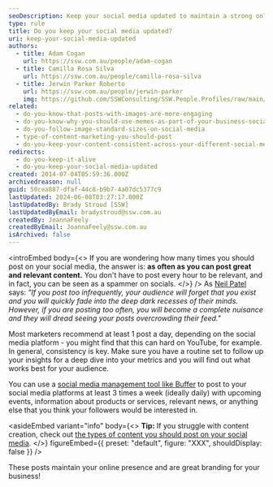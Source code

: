 ```yaml
---
seoDescription: Keep your social media updated to maintain a strong online presence and consistent branding for your business.
type: rule
title: Do you keep your social media updated?
uri: keep-your-social-media-updated
authors:
  - title: Adam Cogan
    url: https://ssw.com.au/people/adam-cogan
  - title: Camilla Rosa Silva
    url: https://ssw.com.au/people/camilla-rosa-silva
  - title: Jerwin Parker Roberto
    url: https://ssw.com.au/people/jerwin-parker
    img: https://github.com/SSWConsulting/SSW.People.Profiles/raw/main/Jerwin-Parker/Images/Jerwin-Parker-Profile.jpg
related:
  - do-you-know-that-posts-with-images-are-more-engaging
  - do-you-know-why-you-should-use-memes-as-part-of-your-business-social-media-content
  - do-you-follow-image-standard-sizes-on-social-media
  - type-of-content-marketing-you-should-post
  - do-you-keep-your-content-consistent-across-your-different-social-media-platforms
redirects:
  - do-you-keep-it-alive
  - do-you-keep-your-social-media-updated
created: 2014-07-04T05:59:36.000Z
archivedreason: null
guid: 50cea887-dfaf-44c8-b9b7-4a07dc5377c9
lastUpdated: 2024-06-08T03:27:17.000Z
lastUpdatedBy: Brady Stroud [SSW]
lastUpdatedByEmail: bradystroud@ssw.com.au
createdBy: JoannaFeely
createdByEmail: JoannaFeely@ssw.com.au
isArchived: false
---
```


<introEmbed
  body={<>
If you are wondering how many times you should post on your social media, the answer is: **as often as you can post great and relevant content.** You don't have to post every hour to be relevant, and in fact, you can be seen as a spammer on socials.
  </>}
/>
As [Neil Patel](https://neilpatel.com) says: _"If you post too infrequently, your audience will forget that you exist and you will quickly fade into the deep dark recesses of their minds. However, if you are posting too often, you will become a complete nuisance and they will dread seeing your posts overcrowding their feed."_

Most marketers recommend at least 1 post a day, depending on the social media platform - you might find that this can hard on YouTube, for example. In general, consistency is key. Make sure you have a routine set to follow up your insights for a deep dive into your metrics and you will find out what works best for your audience.

You can use a [social media management tool like Buffer](/do-you-use-buffer-to-post-to-social-media) to post to your social media platforms at least 3 times a week (ideally daily) with upcoming events, information about products or services, relevant news, or anything else that you think your followers would be interested in.


<asideEmbed
  variant="info"
  body={<>
    **Tip:** If you struggle with content creation, check out [the types of content you should post on your social media](/type-of-content-marketing-you-should-post).
  </>}
  figureEmbed={{
    preset: "default",
    figure: "XXX",
    shouldDisplay: false
  }}
/>


These posts maintain your online presence and are great branding for your business!
